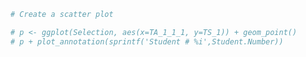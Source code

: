 

```R
# Create a scatter plot

# p <- ggplot(Selection, aes(x=TA_1_1_1, y=TS_1)) + geom_point()
# p + plot_annotation(sprintf('Student # %i',Student.Number))
```
